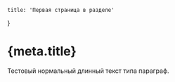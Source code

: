 	title: 'Первая страница в разделе'
}

# {meta.title}


Тестовый нормальный длинный текст типа параграф.

